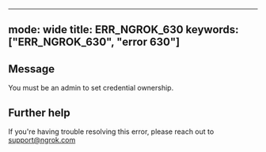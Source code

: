 
---
mode: wide
title: ERR_NGROK_630
keywords: ["ERR_NGROK_630", "error 630"]
---

## Message
You must be an admin to set credential ownership.




## Further help
If you're having trouble resolving this error, please reach out to [support@ngrok.com](mailto:support@ngrok.com?subject=Help%20with%20ERR_NGROK_630)

